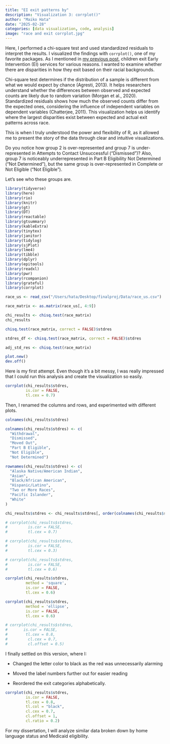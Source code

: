 ```yaml
---
title: "EI exit patterns by"
description: "Visualization 3: corrplot()"
author: "Maiko Hata"
date: "2025-02-28"
categories: [data visualization, code, analysis]
image: "race and exit corrplot.jpg"
---
```


Here, I performed a chi-square test and used standardized residuals to interpret the results. I visualized the findings with `corrplot()`, one of my favorite packages. As I mentioned in [my previous post](https://maihata.github.io/finalproj/posts/viz_0/), children exit Early Intervention (EI) services for various reasons. I wanted to examine whether there are disparities in how they exit based on their racial backgrounds.

Chi-square test determines if the distribution of a sample is different from what we would expect by chance (Agresti, 2013). It helps researchers understand whether the differences between observed and expected counts are likely due to random variation (Morgan et al., 2020). Standardized residuals shows how much the observed counts differ from the expected ones, considering the influence of independent variables on dependent variables (Chatterjee, 2011). This visualization helps us identify where the largest disparities exist between expected and actual exit patterns across race.

This is when I truly understood the power and flexibility of R, as it allowed me to present the story of the data through clear and intuitive visualizations.

Do you notice how group 2 is over-represented and group 7 is under-represented in Attempts to Contact Unsuccessful ("Dismissed")? Also, group 7 is noticeably underrepresented in Part B Eligibility Not Determined ("Not Determined"), but the same group is over-represented in Complete or Not Eligible ("Not Eligible").

Let's see who these groups are.

```r

library(tidyverse)
library(here)
library(rio)
library(knitr)
library(gt)
library(DT)
library(reactable)
library(gtsummary)
library(kableExtra)
library(tinytex)
library(janitor)
library(tidylog)
library(sjPlot)
library(lme4)
library(tibble)
library(dplyr)
library(epitools)
library(readxl)
library(pwr)
library(rcompanion)
library(grateful)
library(corrplot)
```

```r

race_us <- read_csv("/Users/hata/Desktop/finalproj/Data/race_us.csv")
```

```r

race_matrix <- as.matrix(race_us[, 4:9])
```

```r
chi_results <- chisq.test(race_matrix)
chi_results
```

```r

chisq.test(race_matrix, correct = FALSE)$stdres
```

```r

stdres_df <- chisq.test(race_matrix, correct = FALSE)$stdres
```

```r

adj_std_res <- chisq.test(race_matrix)
```

```r

plot.new()
dev.off()
```

Here is my first attempt. Even though it’s a bit messy, I was really impressed that I could run this analysis and create the visualization so easily.

```r
corrplot(chi_results$stdres, 
         is.cor = FALSE, 
         tl.cex = 0.7)
```

Then, I renamed the columns and rows, and experimented with different plots.

```r
colnames(chi_results$stdres)
```

```r
colnames(chi_results$stdres) <- c(
  "Withdrawal", 
  "Dismissed", 
  "Moved Out", 
  "Part B Eligible", 
  "Not Eligible", 
  "Not Determined")
```

```r
rownames(chi_results$stdres) <- c(
  "Alaska Native/American Indian", 
  "Asian", 
  "Black/African American", 
  "Hispanic/Latino", 
  "Two or More Races", 
  "Pacific Islander", 
  "White"
)
```

```r
chi_results$stdres <- chi_results$stdres[, order(colnames(chi_results$stdres))]
```

```r
# corrplot(chi_results$stdres, 
#         is.cor = FALSE, 
#         tl.cex = 0.7) 
```

```r
# corrplot(chi_results$stdres, 
#         is.cor = FALSE, 
#         tl.cex = 0.3)
```

```r

# corrplot(chi_results$stdres, 
#         is.cor = FALSE, 
#         tl.cex = 0.6)
```

```r
corrplot(chi_results$stdres, 
         method = 'square', 
         is.cor = FALSE, 
         tl.cex = 0.6)
```

```r
corrplot(chi_results$stdres, 
         method = 'ellipse', 
         is.cor = FALSE, 
         tl.cex = 0.6)
```

```r

# corrplot(chi_results$stdres, 
#       is.cor = FALSE, 
#        tl.cex = 0.8, 
#         cl.cex = 0.7, 
#         cl.offset = 0.5) 
```

I finally settled on this version, where I:

-   Changed the letter color to black as the red was unnecessarily alarming

-   Moved the label numbers further out for easier reading

-   Reordered the exit categories alphabetically.

```r
corrplot(chi_results$stdres, 
         is.cor = FALSE, 
         tl.cex = 0.8, 
         tl.col = "black", 
         cl.cex = 0.7,     
         cl.offset = 1,    
         cl.ratio = 0.2)    
```

For my dissertation, I will analyze similar data broken down by home language status and Medicaid eligibility.
